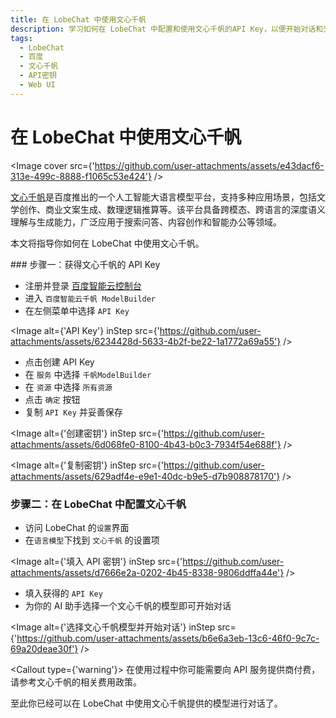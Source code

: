 ```yaml
---
title: 在 LobeChat 中使用文心千帆
description: 学习如何在 LobeChat 中配置和使用文心千帆的API Key，以便开始对话和交互。
tags:
  - LobeChat
  - 百度
  - 文心千帆
  - API密钥
  - Web UI
---
```


# 在 LobeChat 中使用文心千帆

<Image cover src={'https://github.com/user-attachments/assets/e43dacf6-313e-499c-8888-f1065c53e424'} />

[文心千帆](https://qianfan.cloud.baidu.com/)是百度推出的一个人工智能大语言模型平台，支持多种应用场景，包括文学创作、商业文案生成、数理逻辑推算等。该平台具备跨模态、跨语言的深度语义理解与生成能力，广泛应用于搜索问答、内容创作和智能办公等领域。

本文将指导你如何在 LobeChat 中使用文心千帆。

<Steps>
  ### 步骤一：获得文心千帆的 API Key

  - 注册并登录 [百度智能云控制台](https://console.bce.baidu.com/)
  - 进入 `百度智能云千帆 ModelBuilder`
  - 在左侧菜单中选择 `API Key`

  <Image alt={'API Key'} inStep src={'https://github.com/user-attachments/assets/6234428d-5633-4b2f-be22-1a1772a69a55'} />

  - 点击创建 API Key
  - 在 `服务` 中选择 `千帆ModelBuilder`
  - 在 `资源` 中选择 `所有资源`
  - 点击 `确定` 按钮
  - 复制 `API Key` 并妥善保存

  <Image alt={'创建密钥'} inStep src={'https://github.com/user-attachments/assets/6d068fe0-8100-4b43-b0c3-7934f54e688f'} />

  <Image alt={'复制密钥'} inStep src={'https://github.com/user-attachments/assets/629adf4e-e9e1-40dc-b9e5-d7b908878170'} />

  ### 步骤二：在 LobeChat 中配置文心千帆

  - 访问 LobeChat 的`设置`界面
  - 在`语言模型`下找到 `文心千帆` 的设置项

  <Image alt={'填入 API 密钥'} inStep src={'https://github.com/user-attachments/assets/d7666e2a-0202-4b45-8338-9806ddffa44e'} />

  - 填入获得的 `API Key`
  - 为你的 AI 助手选择一个文心千帆的模型即可开始对话

  <Image alt={'选择文心千帆模型并开始对话'} inStep src={'https://github.com/user-attachments/assets/b6e6a3eb-13c6-46f0-9c7c-69a20deae30f'} />

  <Callout type={'warning'}>
    在使用过程中你可能需要向 API 服务提供商付费，请参考文心千帆的相关费用政策。
  </Callout>
</Steps>

至此你已经可以在 LobeChat 中使用文心千帆提供的模型进行对话了。
